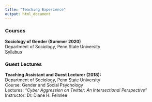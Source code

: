```yaml
---
title: "Teaching Experience"
output: html_document
---
```

  
### Courses

**Sociology of Gender (Summer 2020)**  
Department of Sociology, Penn State University  
[Syllabus]()


### Guest Lectures

**Teaching Assistant and Guest Lecturer (2018): **   
Department of Sociology, Penn State University  
Course: Gender and Social Psychology  
Lectures: *“Cyber Aggression on Twitter: An Intersectional Perspective”*   
Instructor: Dr. Diane H. Felmlee  
